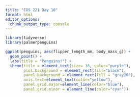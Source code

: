 ```yaml
---
title: "EDS 221 Day 10"
format: html
editor_options: 
  chunk_output_type: console
---
```


```r
library(tidyverse)
library(palmerpenguins)
```
```r
ggplot(penguins, aes(flipper_length_mm, body_mass_g)) +
  geom_point() +
  labs(title = "Penguins!") +
  theme(title = element_text(size= 16, color="purple"),
        plot.background = element_rect(fill="black"),
        panel.background = element_rect(fill = "gray20"),
        axis.text=element_text(color="yellow"),
        panel.grid.major=element_line(color="blue"),
        panel.grid.minor = element_line(color="cyan"))
```